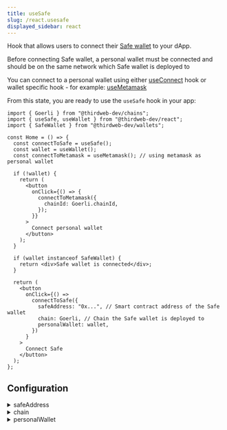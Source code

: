 ```yaml
---
title: useSafe
slug: /react.usesafe
displayed_sidebar: react
---
```


Hook that allows users to connect their [Safe wallet](/wallet/safe) to your dApp.

Before connecting Safe wallet, a personal wallet must be connected and should be on the same network which Safe wallet is deployed to

You can connect to a personal wallet using either [useConnect](/react/react.useconnect) hook or wallet specific hook - for example: [useMetamask](/react/react.usemetamask)

From this state, you are ready
to use the `useSafe` hook in your app:

```tsx
import { Goerli } from "@thirdweb-dev/chains";
import { useSafe, useWallet } from "@thirdweb-dev/react";
import { SafeWallet } from "@thirdweb-dev/wallets";

const Home = () => {
  const connectToSafe = useSafe();
  const wallet = useWallet();
  const connectToMetamask = useMetamask(); // using metamask as personal wallet

  if (!wallet) {
    return (
      <button
        onClick={() => {
          connectToMetamask({
            chainId: Goerli.chainId,
          });
        }}
      >
        Connect personal wallet
      </button>
    );
  }

  if (wallet instanceof SafeWallet) {
    return <div>Safe wallet is connected</div>;
  }

  return (
    <button
      onClick={() =>
        connectToSafe({
          safeAddress: "0x...", // Smart contract address of the Safe wallet
          chain: Goerli, // Chain the Safe wallet is deployed to
          personalWallet: wallet,
        })
      }
    >
      Connect Safe
    </button>
  );
};
```

## Configuration

<details>
  <summary>safeAddress</summary>
  <div>

Smart contract address of the Safe wallet

</div>
</details>

<details>
  <summary>chain</summary>
  <div>

An object of type `Chain` from [@thirdweb-dev/chains](https://www.npmjs.com/package/@thirdweb-dev/chains) package.

It should be the same chain the Safe wallet is deployed to

</div>
</details>

<details>
  <summary>personalWallet</summary>
  <div>

a connected wallet instance of type `WalletInstance` from [@thirdweb-dev/react](https://www.npmjs.com/package/@thirdweb-dev/react) package

</div>
</details>
